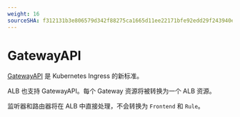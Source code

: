 ```yaml
---
weight: 16
sourceSHA: f312131b3e806579d342f88275ca1665d11ee22171bfe92edd29f243940ee85c
---
```


# GatewayAPI

[GatewayAPI](https://gateway-api.sigs.k8s.io/) 是 Kubernetes Ingress 的新标准。

ALB 也支持 GatewayAPI。每个 Gateway 资源将被转换为一个 ALB 资源。

监听器和路由器将在 ALB 中直接处理，不会转换为 `Frontend` 和 `Rule`。
